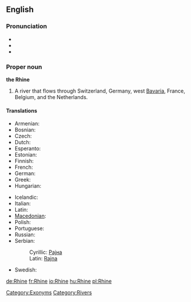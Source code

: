 ==English==
{{wikipedia}}

===Pronunciation===
*{{IPA|/raɪn/}}
*{{audio|en-us-Rhine.ogg|Audio (US)}}
*{{rhymes|aɪn}}

===Proper noun===
'''the Rhine'''

# A river that flows through Switzerland, Germany, west [[Bavaria]], France, Belgium, and the Netherlands.

====Translations====
{{trans-top|river that flows through Europe}}
* Armenian: {{t-|hy|Հռենոս|tr=Hṙenos|sc=Armn|xs=Armenian}}
* Bosnian: {{t-|bs|Rajna|f}}
* Czech: {{t-|cs|Rýn|m}}
* Dutch: {{t-|nl|Rijn|m}}
* Esperanto: {{t-|eo|Rejno|xs=Esperanto}}
* Estonian: {{t-|et|Rein}}
* Finnish: {{t+|fi|Rein}}
* French: {{t+|fr|Rhin|m}}
* German: {{t+|de|Rhein|m}}
* Greek: {{t+|el|Ρήνος|sc=Grek}}
* Hungarian: {{t+|hu|Rajna}}
{{trans-mid}}
* Icelandic: {{t+|is|Rín|f}}
* Italian: {{t-|it|Reno|m}}
* Latin: {{t+|la|Rhenus}}
* [[Macedonian]]: {{t|mk|Рајна|f|tr=Rájna|sc=Cyrl}}
* Polish: {{t+|pl|Ren}}
* Portuguese: {{t+|pt|Reno|m}}
* Russian: {{t-|ru|Рейн|sc=Cyrl}}
* Serbian:
*: Cyrillic: [[Рајна]] {{f}}
*: Latin: [[Rajna#Serbian|Rajna]] {{f}}
* Swedish: {{t-|sv|Rhen}}
{{trans-bottom}}

[[Category:Exonyms]]
[[Category:Rivers]]

[[de:Rhine]]
[[fr:Rhine]]
[[io:Rhine]]
[[hu:Rhine]]
[[pl:Rhine]]